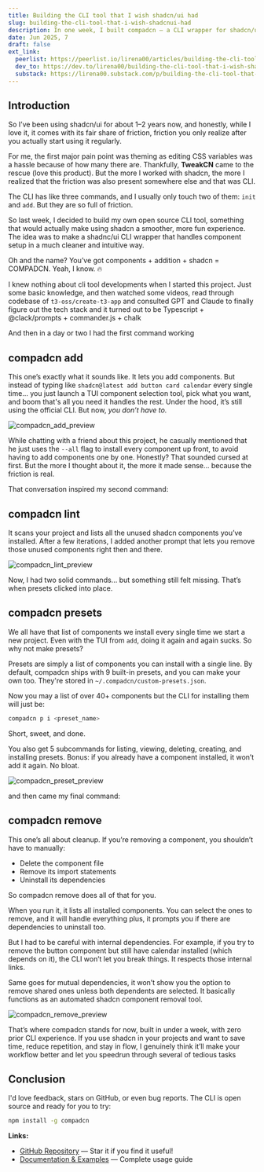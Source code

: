 ```yaml
---
title: Building the CLI tool that I wish shadcn/ui had
slug: building-the-cli-tool-that-i-wish-shadcnui-had
description: In one week, I built compadcn — a CLI wrapper for shadcn/ui that adds interactive installs, linting, presets, and friction-free removals.
date: Jun 2025, 7
draft: false
ext_link:
  peerlist: https://peerlist.io/lirena00/articles/building-the-cli-tool-that-i-wish-shadcnui-had
  dev_to: https://dev.to/lirena00/building-the-cli-tool-that-i-wish-shadcnui-had-52c5
  substack: https://lirena00.substack.com/p/building-the-cli-tool-that-i-wish
---
```


## Introduction

So I’ve been using shadcn/ui for about 1–2 years now, and honestly, while I love it, it comes with its fair share of friction, friction you only realize after you actually start using it regularly.

For me, the first major pain point was theming as editing CSS variables was a hassle because of how many there are. Thankfully, **TweakCN** came to the rescue (love this product). But the more I worked with shadcn, the more I realized that the friction was also present somewhere else and that was CLI.

The CLI has like three commands, and I usually only touch two of them: `init` and `add`. But they are so full of friction.

So last week, I decided to build my own open source CLI tool, something that would actually make using shadcn a smoother, more fun experience. The idea was to
make a shadnc/ui CLI wrapper that handles component setup in a much cleaner and intuitive way.

Oh and the name?
You’ve got components + addition + shadcn = COMPADCN.
Yeah, I know. 🔥

I knew nothing about cli tool developments when I started this project. Just some basic knowledge, and then watched some videos, read through codebase of `t3-oss/create-t3-app` and consulted GPT and Claude to finally figure out the tech stack and it turned out to be Typescript + @clack/prompts + commander.js + chalk

And then in a day or two I had the first command working

## compadcn add

This one’s exactly what it sounds like. It lets you add components. But instead of typing like `shadcn@latest add button card calendar` every single time... you just launch a TUI component selection tool, pick what you want, and boom that's all you need it handles the rest. Under the hood, it’s still using the official CLI. But now, _you don’t have to._

![compadcn_add_preview](https://dev-to-uploads.s3.amazonaws.com/uploads/articles/tnfln063t3w65bpongyr.png)

While chatting with a friend about this project, he casually mentioned that he just uses the `--all` flag to install every component up front, to avoid having to add components one by one.
Honestly? That sounded cursed at first.
But the more I thought about it, the more it made sense... because the friction is real.

That conversation inspired my second command:

## compadcn lint

It scans your project and lists all the unused shadcn components you’ve installed.
After a few iterations, I added another prompt that lets you remove those unused components right then and there.

![compadcn_lint_preview](https://dev-to-uploads.s3.amazonaws.com/uploads/articles/d65tcczieqvamd4f3s6n.png)

Now, I had two solid commands... but something still felt missing.
That’s when presets clicked into place.

## compadcn presets

We all have that list of components we install every single time we start a new project. Even with the TUI from `add`, doing it again and again sucks. So why not make presets?

Presets are simply a list of components you can install with a single line.
By default, compadcn ships with 9 built-in presets, and you can make your own too. They're stored in `~/.compadcn/custom-presets.json`.

Now you may a list of over 40+ components but the CLI for installing them will just be:

```bash
compadcn p i <preset_name>
```

Short, sweet, and done.

You also get 5 subcommands for listing, viewing, deleting, creating, and installing presets.
Bonus: if you already have a component installed, it won’t add it again. No bloat.

![compadcn_preset_preview](https://dev-to-uploads.s3.amazonaws.com/uploads/articles/4id0rbakmz8p6uw5zsia.png)

and then came my final command:

## compadcn remove

This one’s all about cleanup. If you’re removing a component, you shouldn’t have to manually:

- Delete the component file
- Remove its import statements
- Uninstall its dependencies

So compadcn remove does all of that for you.

When you run it, it lists all installed components. You can select the ones to remove, and it will handle everything plus, it prompts you if there are dependencies to uninstall too.

But I had to be careful with internal dependencies.
For example, if you try to remove the button component but still have calendar installed (which depends on it), the CLI won’t let you break things. It respects those internal links.

Same goes for mutual dependencies, it won’t show you the option to remove shared ones unless both dependents are selected.
It basically functions as an automated shadcn component removal tool.

![compadcn_remove_preview](https://dev-to-uploads.s3.amazonaws.com/uploads/articles/694dxt2zjxobydjffbhd.png)

That’s where compadcn stands for now, built in under a week, with zero prior CLI experience.
If you use shadcn in your projects and want to save time, reduce repetition, and stay in flow, I genuinely think it’ll make your workflow better and let you speedrun through several of tedious tasks

## Conclusion

I'd love feedback, stars on GitHub, or even bug reports. The CLI is open source and ready for you to try:

```bash
npm install -g compadcn
```

**Links:**

- [GitHub Repository](https://github.com/lirena00/compadcn) — Star it if you find it useful!
- [Documentation & Examples](https://compadcn.lirena.in/) — Complete usage guide
